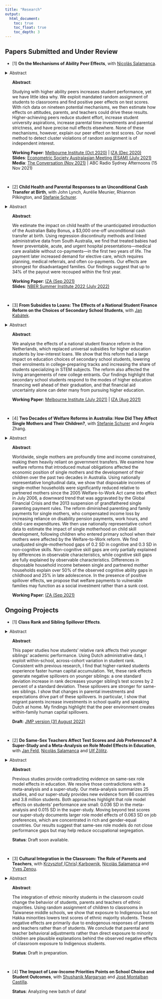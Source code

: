 ```yaml
---
title: "Research"
output: 
  html_document:
    toc: true
    toc_float: true
    toc_depth: 3
---
```



## Papers Submitted and Under Review

* [1] **On the Mechanisms of Ability Peer Effects**, with <a href="https://sites.google.com/view/nsalamanca/home" target="_blank">Nicolás Salamanca</a>.\

<!-- mobile code --> 
<details class="collapse-abstract">
  <summary>Abstract</summary>
  <p>Studying with higher ability peers increases student performance, yet we have little idea why. We exploit mandated random assignment of students to classrooms and find positive peer effects on test scores. With rich data on nineteen potential mechanisms, we then estimate how effects on attitudes, parents, and teachers could drive these results. Higher-achieving peers reduce student effort, increase student university aspirations, increase parental time investments and parental strictness, and have precise null effects elsewhere. None of these mechanisms, however, explain our peer effect on test scores. Our novel method to detect cluster violations of random assignment is of independent interest.</p>
</details> 

<!-- desktop code --> 
<ul class='bigScreen'>
**Abstract**: \
<p>Studying with higher ability peers increases student performance, yet we have little idea why. We exploit mandated random assignment of students to classrooms and find positive peer effects on test scores. With rich data on nineteen potential mechanisms, we then estimate how effects on attitudes, parents, and teachers could drive these results. Higher-achieving peers reduce student effort, increase student university aspirations, increase parental time investments and parental strictness, and have precise null effects elsewhere. None of these mechanisms, however, explain our peer effect on test scores. Our novel method to detect cluster violations of random assignment is of independent interest.</p>
</ul>

<ul class='wplists'>
**Working Paper**: <a href="https://adegendre.github.io/papers/deGendre_Salamanca_2020_Melbourne_Institute_WP_wp2020n19.pdf" target="_blank">Melbourne Institute (Oct 2020)</a> | <a href="https://adegendre.github.io/papers/deGendre_Salamanca_2020_IZA_dp13938.pdf" target="_blank">IZA (Dec 2020)</a> \
**Slides**: <a href="https://adegendre.github.io/papers/de_Gendre_Salamanca_ESAM_2021.pdf" target="_blank">Econometric Society Australasian Meeting (ESAM) (July 2021)</a> \
**Media**: <a href="https://theconversation.com/being-in-a-class-with-high-achievers-improves-students-test-scores-we-tried-to-find-out-why-171400" target="_blank">The Conversation (Nov 2021)</a> | ABC Radio Sydney Afternoons (15 Nov 2021)
</ul>


<br>

* [2] **Child Health and Parental Responses to an Unconditional Cash Transfer at Birth**, with John Lynch, Aurélie Meunier, Rhiannon Pilkington, and <a href="http://www.stefanie-schurer.com" target="_blank">Stefanie Schurer</a>.\

<!-- mobile code --> 
<details class="collapse-abstract">
  <summary>Abstract</summary>
  <p>We estimate the impact on child health of the unanticipated introduction of the Australian Baby Bonus, a \$3,000 one-off unconditional cash transfer at birth. Using regression discontinuity methods and linked administrative data from South Australia, we find that treated babies had fewer preventable, acute, and urgent hospital presentations—medical care available without co-payments—in the first two years of life. The payment later increased demand for elective care, which requires planning, medical referrals, and often co-payments. Our effects are strongest for disadvantaged families. Our findings suggest that up to 34\% of the payout were recouped within the first year.</p>
</details> 

<!-- desktop code --> 
<ul class='bigScreen'>
**Abstract**: \
<p>We estimate the impact on child health of the unanticipated introduction of the Australian Baby Bonus, a \$3,000 one-off unconditional cash transfer at birth. Using regression discontinuity methods and linked administrative data from South Australia, we find that treated babies had fewer preventable, acute, and urgent hospital presentations—medical care available without co-payments—in the first two years of life. The payment later increased demand for elective care, which requires planning, medical referrals, and often co-payments. Our effects are strongest for disadvantaged families. Our findings suggest that up to 34\% of the payout were recouped within the first year.</p>
</ul>

<ul class='wplists'>
**Working Paper**: <a href="https://adegendre.github.io/papers/deGendre_Lynch_Meunier_Pilkington_Schurer_2021_IZA_dp14693.pdf" target="_blank">IZA (Sep 2021)</a>\
**Slides**: <a href="https://adegendre.github.io/papers/de_Gendre_NBER_SI_2022.pdf" target="_blank">NBER Summer Institute 2022 (July 2022)</a> 
</ul>

<br>

* [3] **From Subsidies to Loans: The Effects of a National Student Finance Reform on the Choices of Secondary School Students**, with <a href="https://www.jankabatek.com" target="_blank">Jan Kabátek</a>.\

<!-- mobile code --> 
<details class="collapse-abstract">
  <summary>Abstract</summary>
  <p>We analyse the effects of a national student finance reform in the Netherlands, which replaced universal subsidies for higher education students by low-interest loans. We show that this reform had a large impact on education choices of secondary school students, lowering their enrolments in college-preparing tracks and increasing the share of students specializing in STEM subjects. The reform also affected the living arrangements of new college entrants. Our findings highlight that secondary school students respond to the modes of higher education financing well ahead of their graduation, and that financial aid uncertainty alone can deter many from pursuing higher education.</p>
</details> 

<!-- desktop code --> 
<ul class='bigScreen'>
**Abstract**: \
<p>We analyse the effects of a national student finance reform in the Netherlands, which replaced universal subsidies for higher education students by low-interest loans. We show that this reform had a large impact on education choices of secondary school students, lowering their enrolments in college-preparing tracks and increasing the share of students specializing in STEM subjects. The reform also affected the living arrangements of new college entrants. Our findings highlight that secondary school students respond to the modes of higher education financing well ahead of their graduation, and that financial aid uncertainty alone can deter many from pursuing higher education.</p>
</ul>

<ul class='wplists'>
**Working Paper**: <a href="https://adegendre.github.io/papers/deGendre_Kabatek_2021_Melbourne_Institute_WP_wp2021n12.pdf" target="_blank">Melbourne Institute (July 2021)</a> | <a href="https://adegendre.github.io/papers/deGendre_Kabatek_2021_IZA_dp14686.pdf" target="_blank">IZA (Aug 2021)</a>
</ul>


<br>


* [4] **Two Decades of Welfare Reforms in Australia: How Did They Affect Single Mothers and Their Children?**, with <a href="http://www.stefanie-schurer.com" target="_blank">Stefanie Schurer</a> and Angela Zhang.\
  
<!-- mobile code --> 
<details class="collapse-abstract">
  <summary>Abstract</summary>
  <p>Worldwide, single mothers are profoundly time and income constrained, making them heavily reliant on government transfers. We examine how welfare reforms that introduced mutual obligations affected the economic position of single mothers and the development of their children over the past two decades in Australia. Using nationally representative longitudinal data, we show that disposable incomes of single-mother households were significantly reduced relative to partnered mothers since the 2005 Welfare-to-Work Act came into effect in July 2006, a downward trend that was aggravated by the Global Financial Crisis and the 2013 suspension of grandfathered single parenting payment rules. The reform diminished parenting and family payments for single mothers, who compensated income loss by increasing reliance on disability pension payments, work hours, and child-care expenditures. We then use nationally representative cohort data to estimate the impact of single motherhood on child skill development, following children who entered primary school when their mothers were affected by the Welfare-to-Work reform. We find unadjusted single-motherhood gaps of 0.2 SD in cognitive and 0.3 SD in non-cognitive skills. Non-cognitive skill gaps are only partially explained by differences in observable characteristics, while cognitive skill gaps are fully explained by observable characteristics. Differences in disposable household income between single and partnered mother households explain over 50% of the observed cognitive ability gaps in childhood and 25% in late adolescence. In the presence of positive spillover effects, we propose that welfare payments to vulnerable families may function as a social investment rather than a sunk cost.</p>
</details> 

<!-- desktop code --> 
<ul class='bigScreen'>
**Abstract**: \
<p>Worldwide, single mothers are profoundly time and income constrained, making them heavily reliant on government transfers. We examine how welfare reforms that introduced mutual obligations affected the economic position of single mothers and the development of their children over the past two decades in Australia. Using nationally representative longitudinal data, we show that disposable incomes of single-mother households were significantly reduced relative to partnered mothers since the 2005 Welfare-to-Work Act came into effect in July 2006, a downward trend that was aggravated by the Global Financial Crisis and the 2013 suspension of grandfathered single parenting payment rules. The reform diminished parenting and family payments for single mothers, who compensated income loss by increasing reliance on disability pension payments, work hours, and child-care expenditures. We then use nationally representative cohort data to estimate the impact of single motherhood on child skill development, following children who entered primary school when their mothers were affected by the Welfare-to-Work reform. We find unadjusted single-motherhood gaps of 0.2 SD in cognitive and 0.3 SD in non-cognitive skills. Non-cognitive skill gaps are only partially explained by differences in observable characteristics, while cognitive skill gaps are fully explained by observable characteristics. Differences in disposable household income between single and partnered mother households explain over 50% of the observed cognitive ability gaps in childhood and 25% in late adolescence. In the presence of positive spillover effects, we propose that welfare payments to vulnerable families may function as a social investment rather than a sunk cost.</p>
</ul>

<ul class='wplists'>
**Working Paper**: <a href="https://adegendre.github.io/papers/deGendre_Schurer_Zhang_2021_IZA_dp14752.pdf" target="_blank">IZA (Sep 2021)</a>
</ul>

## Ongoing Projects


* [1] **Class Rank and Sibling Spillover Effects**.

<!-- mobile code --> 
<details class="collapse-abstract">
  <summary>Abstract</summary>
  <p>This paper studies how students' relative rank affects their younger siblings’ academic performance. Using Dutch administrative data, I exploit within-school, across-cohort variation in student rank. Consistent with previous research, I find that higher-ranked students experience faster human capital accumulation. Yet, these rank effects generate negative spillovers on younger siblings: a one standard deviation increase in rank decreases younger sibling’s test scores by 2 percent of a standard deviation. These spillovers are stronger for same-sex siblings. I show that changes in parental investments and expectations drive part of these spillovers. In particular, I show that migrant parents increase investments in school quality and speaking Dutch at home. My findings highlight that the peer environment creates within-family human capital spillovers.</p>
</details> 

<!-- desktop code --> 
<ul class='bigScreen'>
**Abstract**: \
<p>This paper studies how students' relative rank affects their younger siblings’ academic performance. Using Dutch administrative data, I exploit within-school, across-cohort variation in student rank. Consistent with previous research, I find that higher-ranked students experience faster human capital accumulation. Yet, these rank effects generate negative spillovers on younger siblings: a one standard deviation increase in rank decreases younger sibling’s test scores by 2 percent of a standard deviation. These spillovers are stronger for same-sex siblings. I show that changes in parental investments and expectations drive part of these spillovers. In particular, I show that migrant parents increase investments in school quality and speaking Dutch at home. My findings highlight that the peer environment creates within-family human capital spillovers.</p>
</ul>

<ul class='wplists'>
**Draft**: <a href="https://adegendre.github.io/papers/de_Gendre_2021_JMP_Class_Rank_and_Sibling_Spillover_Effects.pdf" target="_blank">JMP version (31 August 2022)</a> \
</ul>

<br>

* [2] **Do Same-Sex Teachers Affect Test Scores and Job Preferences? A Super-Study and a Meta-Analysis on Role Model Effects in Education**, with <a href="https://janfeld.weebly.com" target="_blank">Jan Feld</a>, <a href="https://sites.google.com/view/nsalamanca/home" target="_blank">Nicolás Salamanca</a> and <a href="http://ulfzoelitz.com" target="_blank">Ulf Zölitz</a>.

<!-- mobile code --> 
<details class="collapse-abstract">
  <summary>Abstract</summary>
  <p>Previous studies provide contradicting evidence on same-sex role model effects in education. We resolve those contradictions with a meta-analysis and a super-study. Our meta-analysis summarizes 25 studies, and our super-study provides new evidence from 86 countries and 3.8 million students. Both approaches highlight that role model effects on students’ performance are small: 0.036 SD in the meta-analysis and 0.015 SD in the super-study. Moving beyond test scores our super-study documents larger role model effects of 0.063 SD on job preferences, which are concentrated in rich and gender-equal countries. Our results suggest that same-sex role models do not close performance gaps but may help reduce occupational segregation.</p>
</details> 

<!-- desktop code --> 
<ul class='bigScreen'>
**Abstract**: \
<p>Previous studies provide contradicting evidence on same-sex role model effects in education. We resolve those contradictions with a meta-analysis and a super-study. Our meta-analysis summarizes 25 studies, and our super-study provides new evidence from 86 countries and 3.8 million students. Both approaches highlight that role model effects on students’ performance are small: 0.036 SD in the meta-analysis and 0.015 SD in the super-study. Moving beyond test scores our super-study documents larger role model effects of 0.063 SD on job preferences, which are concentrated in rich and gender-equal countries. Our results suggest that same-sex role models do not close performance gaps but may help reduce occupational segregation.</p>
</ul>

<ul class='wplists'>
**Status**: Draft soon available. \
</ul> 
  
<br>

* [3] **Cultural Integration in the Classroom: The Role of Parents and Teachers**, with <a href="https://sites.google.com/site/kkarbownik/home?authuser=0" target="_blank">Krzysztof (Chris) Karbownik</a>, <a href="https://sites.google.com/view/nsalamanca/home" target="_blank">Nicolás Salamanca</a> and <a href="https://sites.google.com/site/yvesbzenou" target="_blank">Yves Zenou</a>.

<!-- mobile code --> 
<details class="collapse-abstract">
  <summary>Abstract</summary>
  <p>The integration of ethnic minority students in the classroom could change the behavior of students, parents and teachers of ethnic majorities. Using random assignment of children
to classrooms in Taiwanese middle schools, we show that exposure to Indigenous but not Hakka minorities lowers test scores of ethnic majority students. These negative effects are primarily due to endogenous responses of parents and teachers rather than of students. We conclude that parental and teacher behavioral adjustments rather than direct exposure to minority children are plausible explanations behind the observed negative effects of classroom exposure to Indigenous students.</p>
</details> 

<!-- desktop code --> 
<ul class='bigScreen'>
**Abstract**: \
<p>The integration of ethnic minority students in the classroom could change the behavior of students, parents and teachers of ethnic majorities. Using random assignment of children
to classrooms in Taiwanese middle schools, we show that exposure to Indigenous but not Hakka minorities lowers test scores of ethnic majority students. These negative effects are primarily due to endogenous responses of parents and teachers rather than of students. We conclude that parental and teacher behavioral adjustments rather than direct exposure to minority children are plausible explanations behind the observed negative effects of classroom exposure to Indigenous students.</p>
</ul>

<ul class='wplists'>
**Status**: Draft in preparation. \
</ul> 


<br>

* [4] **The Impact of Low-Income Priorities Points on School Choice and Student Outcomes**, with <a href="https://sites.google.com/view/shushanikmargaryan" target="_blank">Shushanik Margaryan</a> and <a href="https://sites.google.com/site/josemontalbancastilla/" target="_blank">José Montalban Castilla</a>.

<ul class='wplists'>
**Status**: Analyzing new batch of data! \
</ul>   

<br>


<!--

* [3] **Quantifying Aspirational Poverty Traps**, with <a href="https://sites.google.com/view/nsalamanca/home" target="_blank">Nicolás Salamanca</a>.
  + **Status**: Draft in preparation. 
  
<!-- mobile code --> 

<!--
<details class="collapse-abstract">
  <summary>Description</summary>
  <p>We propose a simple methodology based on a microeconomic model of human capital investment with goals and using threshold regression methods to estimate the size and location in the population of aspirational poverty traps. We apply our methodology to the United States using the NLSY79 and find that 5.5 to 7% of the population, around the 37th percentile of wealth, could be located in such poverty traps.</p>
</details> 

<!-- desktop code --> 

<!--
<ul class='bigScreen'>
**Description**: \
<p>We propose a simple methodology based on a microeconomic model of human capital investment with goals and using threshold regression methods to estimate the size and location in the population of aspirational poverty traps. We apply our methodology to the United States using the NLSY79 and find that 5.5 to 7% of the population, around the 37th percentile of wealth, could be located in such poverty traps.</p>
</ul>

<br>

Comments here 
-->
  
